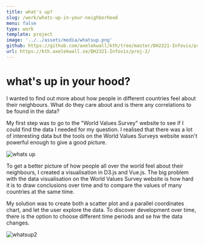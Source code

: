 ```yaml
---
title: what's up?
slug: /work/whats-up-in-your-neighborhood
menu: false
type: work
template: project
image: '../../assets/media/whatsup.png'
github: https://github.com/axelekwall/kth/tree/master/DH2321-Infovis/proj-2
url: https://kth.axelekwall.se/DH2321-Infovis/proj-2/
---
```


# what's up in your hood?

I wanted to find out more about how people in different countries feel about their neighbours. What do they care about and is there any correlations to be found in the data?

My first step was to go to the "World Values Survey" website to see if I could find the data I needed for my question. I realised that there was a lot of interesting data but the tools on the World Values Surveys website wasn't powerful enough to give a good picture.

![whats up](../../assets/media/whatsup.png)

To get a better picture of how people all over the world feel about their neighbours, I created a visualisation in D3.js and Vue.js. The big problem with the data visualisation on the World Values Survey website is how hard it is to draw conclusions over time and to compare the values of many countries at the same time.

My solution was to create both a scatter plot and a parallel coordinates chart, and let the user explore the data. To discover development over time, there is the option to choose different time periods and se hw the data changes.

![whatsup2](../../assets/media/whatsup2.png)
